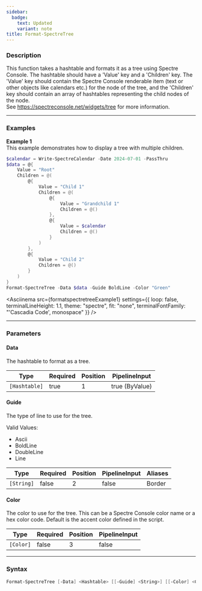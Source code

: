 ```yaml
---
sidebar:
  badge:
    text: Updated
    variant: note
title: Format-SpectreTree
---
```









### Description

This function takes a hashtable and formats it as a tree using Spectre Console. The hashtable should have a 'Value' key and a 'Children' key. The 'Value' key should contain the Spectre Console renderable item (text or other objects like calendars etc.) for the node of the tree, and the 'Children' key should contain an array of hashtables representing the child nodes of the node.  
See https://spectreconsole.net/widgets/tree for more information.



---


### Examples


**Example 1**  
This example demonstrates how to display a tree with multiple children.



```powershell
$calendar = Write-SpectreCalendar -Date 2024-07-01 -PassThru
$data = @{
    Value = "Root"
    Children = @(
        @{
            Value = "Child 1"
            Children = @(
                @{
                    Value = "Grandchild 1"
                    Children = @()
                },
                @{
                    Value = $calendar
                    Children = @()
                }
            )
        },
        @{
            Value = "Child 2"
            Children = @()
        }
    )
}
Format-SpectreTree -Data $data -Guide BoldLine -Color "Green"
```
<Asciinema
    src={formatspectretreeExample1}
    settings={{
        loop: false,
        terminalLineHeight: 1.1,
        theme: "spectre",
        fit: "none",
        terminalFontFamily: "'Cascadia Code', monospace"
    }}
/>


---


### Parameters
#### **Data**

The hashtable to format as a tree.






|Type         |Required|Position|PipelineInput |
|-------------|--------|--------|--------------|
|`[Hashtable]`|true    |1       |true (ByValue)|



#### **Guide**

The type of line to use for the tree.



Valid Values:

* Ascii
* BoldLine
* DoubleLine
* Line






|Type      |Required|Position|PipelineInput|Aliases|
|----------|--------|--------|-------------|-------|
|`[String]`|false   |2       |false        |Border |



#### **Color**

The color to use for the tree. This can be a Spectre Console color name or a hex color code. Default is the accent color defined in the script.






|Type     |Required|Position|PipelineInput|
|---------|--------|--------|-------------|
|`[Color]`|false   |3       |false        |





---


### Syntax
```powershell
Format-SpectreTree [-Data] <Hashtable> [[-Guide] <String>] [[-Color] <Color>] [<CommonParameters>]
```
